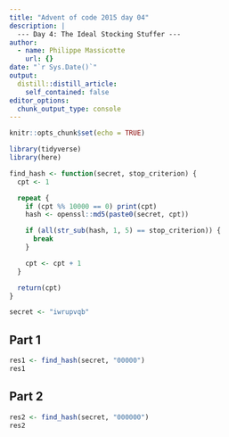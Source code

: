 ```yaml
---
title: "Advent of code 2015 day 04"
description: |
  --- Day 4: The Ideal Stocking Stuffer ---
author:
  - name: Philippe Massicotte
    url: {}
date: "`r Sys.Date()`"
output:
  distill::distill_article:
    self_contained: false
editor_options: 
  chunk_output_type: console
---
```



```r
knitr::opts_chunk$set(echo = TRUE)

library(tidyverse)
library(here)
```

```r
find_hash <- function(secret, stop_criterion) {
  cpt <- 1

  repeat {
    if (cpt %% 10000 == 0) print(cpt)
    hash <- openssl::md5(paste0(secret, cpt))

    if (all(str_sub(hash, 1, 5) == stop_criterion)) {
      break
    }

    cpt <- cpt + 1
  }

  return(cpt)
}

secret <- "iwrupvqb"
```

## Part 1

```r
res1 <- find_hash(secret, "00000")
res1
```

## Part 2

```r
res2 <- find_hash(secret, "000000")
res2
```

